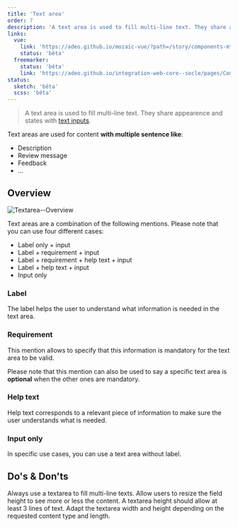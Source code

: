 ```yaml
---
title: 'Text area'
order: 7
description: 'A text area is used to fill multi-line text. They share appearence and states with text inputs'
links: 
  vue:
    link: 'https://adeo.github.io/mozaic-vue/?path=/story/components-mtextarea--try-it'
    status: 'bêta'
  freemarker:
    status: 'bêta'
    link: 'https://adeo.github.io/integration-web-core--socle/pages/Components/form/textarea/'
status:
  sketch: 'bêta'
  scss: 'bêta'
---
```


> A text area is used to fill multi-line text. They share appearence and states with [text inputs](/Components/TextInput/).

<Preview path="textarea-full" nude />

Text areas are used for content **with multiple sentence like**:

- Description
- Review message
- Feedback
- ...

## Overview

![Textarea--Overview](Textarea--Overview.png)

Text areas are a combination of the following mentions. Please note that you can use four different cases:
  - Label only + input
  - Label + requirement + input
  - Label + requirement + help text + input
  - Label + help text + input
  - Input only

### Label

The label helps the user to understand what information is needed in the text area.

<Preview path="default" nude />

### Requirement

This mention allows to specify that this information is mandatory for the text area to be valid.

<Highlight theme="tips">

  Please note that this mention can also be used to say a specific text area is **optional** when the other ones are mandatory.

</Highlight>

<Preview path="requirement" nude />

### Help text

Help text corresponds to a relevant piece of information to make sure the user understands what is needed.

<Preview path="help-text" nude />

### Input only

In specific use cases, you can use a text area without label.

<Preview path="single" nude />


## Do's & Don'ts

<HintItem>Always use a textarea to fill multi-line texts.</HintItem>
<HintItem>
  Allow users to resize the field height to see more or less the content.
</HintItem>
<HintItem>A textarea height should allow at least 3 lines of text.</HintItem>
<HintItem>
  Adapt the textarea width and height depending on the requested content type
  and length.
</HintItem>
